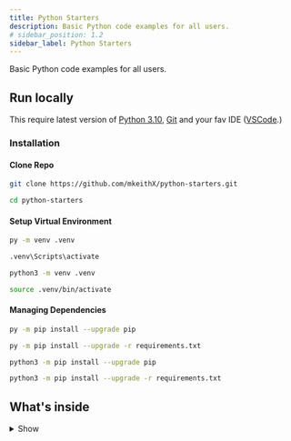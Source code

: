 ```yaml
---
title: Python Starters
description: Basic Python code examples for all users.
# sidebar_position: 1.2
sidebar_label: Python Starters
---
```



Basic Python code examples for all users.

## Run locally

This require latest version of [Python 3.10](https://www.python.org/downloads/), [Git](https://git-scm.com/downloads) and your fav IDE ([VSCode](https://code.visualstudio.com/).)

### Installation

#### Clone Repo

```bash
git clone https://github.com/mkeithX/python-starters.git
```

```bash
cd python-starters
```

#### Setup Virtual Environment

<Tabs>
  <TabItem value="nt" label="Windows" default>
    
```bash
py -m venv .venv
```
```bash
.venv\Scripts\activate
```
  </TabItem>
  <TabItem value="ln" label="Unix">

```bash
python3 -m venv .venv
```

```bash
source .venv/bin/activate
```

  </TabItem>
</Tabs>

#### Managing Dependencies

 <Tabs>
  <TabItem value="nt" label="Windows" default>

```bash
py -m pip install --upgrade pip
```

```bash
py -m pip install --upgrade -r requirements.txt
```

  </TabItem>
  <TabItem value="ln" label="Unix">

```bash
python3 -m pip install --upgrade pip
```

```bash
python3 -m pip install --upgrade -r requirements.txt
```

  </TabItem>
</Tabs>

## What's inside


<details>
<summary>Show</summary>


| Title                        | Description                                                                                       |
| :--------------------------- | ------------------------------------------------------------------------------------------------- |
| Fibonacci sequence generator | Generates sequence of numbers, in which every term in the sequence is the sum of terms before it. |
| BMI Calculator               | Determines whether you're Normal, Overweight or Obese.                                            |
| Cipher-Decipher              | Encrypt or Decrypt messeges using Caesar Cipher Algorithm.                                        |
| Password Generator           | Generates random passwords with three complexity levels.                                          |
| Video downloader             | Simple Video Downloader.                                                                          |
| Countdown timer              |                                                                                                   |
| QR Code generator            |                                                                                                   |
| Word guess game              |                                                                                                   |
| Currency Converter           |                                                                                                   |
</details>

<!-- <Tabs>
  <TabItem value="nt" label="Windows" default>
    This is an apple 🍎
  </TabItem>
  <TabItem value="ln" label="Unix">
    This is an orange 🍊
  </TabItem>
</Tabs> -->
